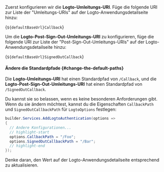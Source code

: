 

<AssumingUrl />

Zuerst konfigurieren wir die **Logto-Umleitungs-URI**. Füge die folgende URI zur Liste der "Umleitungs-URIs" auf der Logto-Anwendungsdetailseite hinzu:

<CodeBlock>{`${defaultBaseUrl}Callback`}</CodeBlock>

Um die **Logto-Post-Sign-Out-Umleitungs-URI** zu konfigurieren, füge die folgende URI zur Liste der "Post-Sign-Out-Umleitungs-URIs" auf der Logto-Anwendungsdetailseite hinzu:

<CodeBlock>{`${defaultBaseUrl}SignedOutCallback`}</CodeBlock>

#### Ändere die Standardpfade \{#change-the-default-paths}

Die **Logto-Umleitungs-URI** hat einen Standardpfad von `/Callback`, und die **Logto-Post-Sign-Out-Umleitungs-URI** hat einen Standardpfad von `/SignedOutCallback`.

Du kannst sie so belassen, wenn es keine besonderen Anforderungen gibt. Wenn du sie ändern möchtest, kannst du die Eigenschaften `CallbackPath` und `SignedOutCallbackPath` für `LogtoOptions` festlegen:

```csharp title="Program.cs"
builder.Services.AddLogtoAuthentication(options =>
{
  // Andere Konfigurationen...
  // highlight-start
  options.CallbackPath = "/Foo";
  options.SignedOutCallbackPath = "/Bar";
  // highlight-end
});
```

Denke daran, den Wert auf der Logto-Anwendungsdetailseite entsprechend zu aktualisieren.

